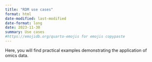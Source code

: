 ```yaml
---
title: "RDM use cases"
format: html
date-modified: last-modified
date-format: long
date: 2023-11-30
summary: Use cases
#https://emojidb.org/quarto-emojis for emojis copypaste
---
```


Here, you will find practical examples demonstrating the application of omics data.